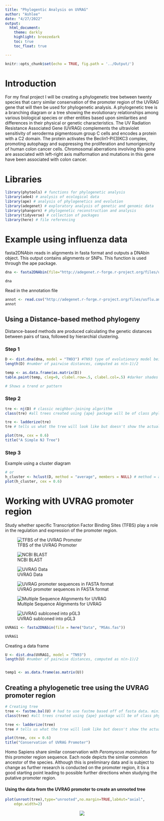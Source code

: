 ```yaml
---
title: "Phylogentic Analysis on UVRAG"
author: "Ashlee"
date: "4/27/2022"
output: 
  html_document:
    theme: darkly
    highlight: breezedark 
    toc: true 
    toc_float: true

---
```


```r
knitr::opts_chunk$set(echo = TRUE, fig.path = '../Output/')
```

# Introduction 
For my final project I will be creating a phylogenetic tree between twenty species that carry similar conservation of the promoter region of the UVRAG gene that will then be used for phylogenetic analysis. A phylogenetic tree is a branching diagram or a tree showing the evolutionary relationships among various biological species or other entities based upon similarities and differences in their physical or genetic characteristics. The UV Radiation Resistance Associated Gene (UVRAG) complements the ultraviolet sensitivity of xeroderma pigmentosum group C cells and encodes a protein with a C2 domain. The protein activates the Beclin1-PI(3)KC3 complex, promoting autophagy and suppressing the proliferation and tumorigenicity of human colon cancer cells. Chromosomal aberrations involving this gene are associated with left-right axis malformation and mutations in this gene have been associated with colon cancer. 

# Libraries  
```r
library(phytools) # functions for phylogenetic analysis 
library(ade4) # analysis of ecological data 
library(ape) # analysis of phylogenetics and evolution 
library(adegenet) # exploratory analysis of genetic and genomic data 
library(phangorn) # phylogenetic reconstruction and analysis 
library(tidyverse) # collection of packages 
library(here) # file referencing 
```

# Example using influenza data 

fasta2DNAbin reads in alignments in fasta format and outputs a DNAbin object. This output contains alignments or SNPs. This function is used through the ape package. 
```r
dna <- fasta2DNAbin(file="http://adegenet.r-forge.r-project.org/files/usflu.fasta")

dna
```
Read in the annotation file 
```r
annot <- read.csv("http://adegenet.r-forge.r-project.org/files/usflu.annot.csv", header=TRUE, row.names=1)
annot
```
## Using a Distance-based method phylogeny 

Distance-based methods are produced calculating the genetic distances between pairs of taxa, followed by hierarchial clustering.

### Step 1
```r
D <- dist.dna(dna, model = "TN93") #TN93 type of evolutionary model being used. This one allows for different transition rates, heterogenous base frequencies, and variation of substitution rate at the same site
length(D) #number of pairwise distances, computed as n(n-1)/2

temp <- as.data.frame(as.matrix(D))
table.paint(temp, cleg=0, clabel.row=.5, clabel.col=.5) #darker shades of gray mean a larger distance # 

# Shows a trend or pattern 
```

### Step 2
```r
tre <- nj(D) # classic neighbor-joining algorithm 
class(tre) #all trees created using {ape} package will be of class phylo

tre <- ladderize(tre)
tre # tells us what the tree will look like but doesn't show the actual construction

plot(tre, cex = 0.6)
title("A Simple NJ Tree")
```

### Step 3 
Example using a cluster diagram 
```r
# or 
h_cluster <- hclust(D, method = "average", members = NULL) # method = average is used for UPGMA, members can be equal to NULL or a vector with a length of size D
plot(h_cluster, cex = 0.6)
```

# Working with UVRAG promoter region 

Study whether specific Transcription Factor Binding Sites (TFBS) play a role in the regulation and expression of the promoter region. 

![TFBS of the UVRAG Promoter](../images/TFBS.png)

![NCBI BLAST](../images/NCBIBLAST.png)

![UVRAG Data](../images/UVRAGMSA.png)

![UVRAG promoter sequences in FASTA format](../images/UVRAGFASTA.png)

![Multiple Sequence Alignments for UVRAG](../images/MSAsforUVRAG.png)

![UVRAG sublconed into pGL3](../images/pGL3UVRAG.jpeg)

```r

UVRAG1 <- fasta2DNAbin(file = here("Data", "MSAs.fas"))

UVRAG1
```


Creating a data frame  
```r
U <- dist.dna(UVRAG1, model = "TN93")
length(U) #number of pairwise distances, computed as n(n-1)/2


temp1 <- as.data.frame(as.matrix(U)) 

```

## Creating a phylogenetic tree using the UVRAG promoter region 
```r
# Creating tree 
tree <- fastme.bal(U) # had to use fastme based off of fasta data. minimum evolution algorithm 
class(tree) #all trees created using {ape} package will be of class phylo

tree <- ladderize(tree)
tree # tells us what the tree will look like but doesn't show the actual construction

plot(tree, cex = 0.6) 
title("Conservation of UVRAG Promoter")
```

Homo Sapiens share similar conservation with *Peromyscus maniculatus* for this promoter region sequence. Each node depicts the similar common ancestor of the species. Although this is preliminary data and is subject to change as further research is conducted on the promoter region, it tis a good starting point leading to possible further directions when studying the putative promoter region. 

#### Using the data from the UVRAG promoter to create an unrooted tree
```r

plot(unroot(tree),type="unrooted",no.margin=TRUE,lab4ut="axial",
    edge.width=2)


```

<center>
![](../images/giphy.gif)
